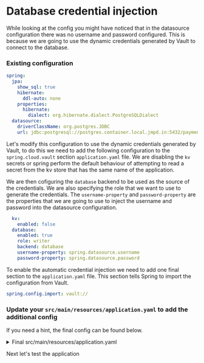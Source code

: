 # Database credential injection

While looking at the config you might have noticed that in the datasource configuration there was no username
and password configured. This is because we are going to use the dynamic credentials generated by Vault to connect 
to the database.

### Existing configuration

```yaml
spring:
  jpa:
    show_sql: true
    hibernate:
      ddl-auto: none
    properties:
      hibernate:
        dialect: org.hibernate.dialect.PostgreSQLDialect
  datasource:
    driverClassName: org.postgres.JDBC
    url: jdbc:postgresql://postgres.container.local.jmpd.in:5432/payments
```

Let's modify this configuration to use the dynamic credentials generated by Vault, to do this we need to add the following configuration to the `spring.cloud.vault` section `application.yaml` file. We are disabling the `kv` secrets or spring perform the default behaviour of attempting to read a secret from the kv store that has the same name of the application.

We are then cofiguring the `database` backend to be used as the source of the credentials. We are also specifying the role that we want to use to generate the credentials. The `username-property` and `password-property` are the properties that we are going to use to inject the username and password into the datasource configuration.

```yaml
  kv:
    enabled: false
  database:
    enabled: true
    role: writer
    backend: database
    username-property: spring.datasource.username
    password-property: spring.datasource.password
```

To enable the automatic credential injection we need to add one final section to the `application.yaml` file. This section tells Spring to import the configuration from Vault.

```yaml
spring.config.import: vault://
```

### Update your `src/main/resources/application.yaml` to add the additional config

If you need a hint, the final config can be found below.

<p>
<details>
  <summary style=\{{ fontSize: '18px', color: 'rgb(84, 128, 178)', fontWeight: 'medium' }} >Final src/main/resources/application.yaml</summary>

```yaml
logging:
  level:
    root: INFO
    org:
      springframework:
        vault:
          core:
            env: DEBUG
spring:
  jpa:
    show_sql: true
    hibernate:
      ddl-auto: none
    properties:
      hibernate:
        dialect: org.hibernate.dialect.PostgreSQLDialect
  datasource:
    driverClassName: org.postgresql.Driver
    url: jdbc:postgresql://postgres.container.local.jmpd.in:5432/payments
spring.cloud.vault:
  host: {{vault_addr}}
  scheme: http
  port: 8200
  fail-fast: true
  authentication: TOKEN
  token: {{vault_token}}
  kv:
    enabled: false
  database:
    enabled: true
    role: writer
    backend: database
    username-property: spring.datasource.username
    password-property: spring.datasource.password
spring.config.import: vault://
```

</details>
</p>

Next let's test the application